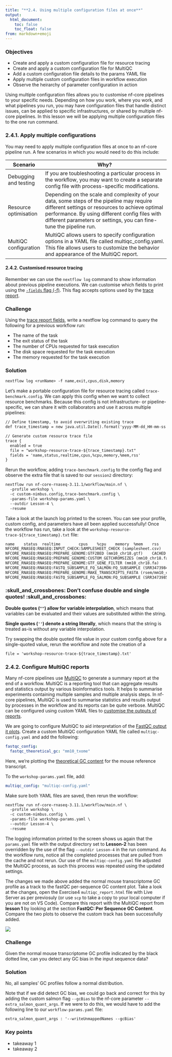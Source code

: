 ```yaml
---
title: "**2.4. Using multiple configuration files at once**"
output:
  html_document:
    toc: false
    toc_float: false
from: markdown+emoji
---
```


::: callout-tip
### Objectives{.unlisted}

- Create and apply a custom configuration file for resource tracing
- Create and apply a custom configuration file for MultiQC
- Add a custom configuration file details to the params YAML file 
- Apply multiple custom configuration files in workflow execution
- Observe the heirarchy of parameter configuration in action
:::

Using multiple configuration files allows you to customise nf-core pipelines to your specific needs. Depending on how you work, where you work, and what pipelines you run, you may have configuration files that handle distinct issues, can be applied to specific infrastructures, or shared by multiple nf-core pipelines. In this lesson we will be applying multiple configuration files to the one run command. 

### **2.4.1. Apply multiple configurations**

You may need to apply multiple configuration files at once to an nf-core pipeline run. A few scenarios in which you would need to do this include: 

|Scenario |Why?|
|------|---------------------------------|
|Debugging and testing|If you are toubleshooting a particular process in the workflow, you may want to create a separate config file with process-specific modifications. |
|Resource optimisation|Depending on the scale and complexity of your data, some steps of the pipeline may require different settings or resources to achieve optimal performance. By using different config files with different parameters or settings, you can fine-tune the pipeline run.|
|MultiQC configuration|MultiQC allows users to specify configuration options in a YAML file called multiqc_config.yaml. This file allows users to customize the behavior and appearance of the MultiQC report.|

#### **2.4.2. Customised resource tracing**{.unlisted}

Remember we can use the `nextflow log` command to show information about previous pipeline executions. We can customise which fields to print using the [`-fields` flag (-f)](https://www.nextflow.io/docs/latest/tracing.html#customizing-fields). This flag accepts options used by the [trace report](https://www.nextflow.io/docs/latest/tracing.html#trace-fields). 

::: callout-tip
### **Challenge**{.unlisted}

Using the [trace report fields](https://www.nextflow.io/docs/latest/tracing.html#trace-fields), write a nextflow log command to query the following for a previous workflow run:

* The name of the task
* The exit status of the task
* The number of CPUs requested for task execution
* The disk space requested for the task execution
* The memory requested for the task execution
:::

::: {.callout-caution collapse="true"}
### Solution

```default
nextflow log <runName> -f name,exit,cpus,disk,memory
```
:::

Let's make a portable configuration file for resource tracing called `trace-benchmark.config`. We can apply this config when we want to collect resource benchmarks. Because this config is not infrastructure- or pipeline-specific, we can share it with collaborators and use it across multiple pipelines:

```default
// Define timestamp, to avoid overwriting existing trace 
def trace_timestamp = new java.util.Date().format('yyyy-MM-dd_HH-mm-ss')

// Generate custom resource trace file 
trace {
  enabled = true 
  file = "workshop-resource-trace-${trace_timestamp}.txt"
  fields = 'name,status,realtime,cpus,%cpu,memory,%mem,rss'
}
```

Rerun the workflow, adding `trace-benchmark.config` to the config flag and observe the extra file that is saved to our `session2` directory:

```default
nextflow run nf-core-rnaseq-3.11.1/workflow/main.nf \
  -profile workshop \
  -c custom-nimbus.config,trace-benchmark.config \
  -params-file workshop-params.yaml \
  --outdir Lesson-4 \
  -resume
```

Take a look at the launch log printed to the screen. You can see your profile, custom config, and parameters have all been applied successfully! Once the workflow has run, take a look at the `workshop-resource-trace-${trace_timestamp}.txt` file:

  ```default
  name    status  realtime        cpus    %cpu    memory  %mem    rss
  NFCORE_RNASEQ:RNASEQ:INPUT_CHECK:SAMPLESHEET_CHECK (samplesheet.csv)    CACHED  1s      1       28.0%   6 GB    0.2%    16.1 MB
  NFCORE_RNASEQ:RNASEQ:PREPARE_GENOME:GTF2BED (mm10_chr18.gtf)    CACHED  1s      2       51.3%   6 GB    0.3%    23.8 MB
  NFCORE_RNASEQ:RNASEQ:PREPARE_GENOME:CUSTOM_GETCHROMSIZES (mm10_chr18.fa)        CACHED  1s      1       34.1%   6 GB    0.0%    4.7 MB
  NFCORE_RNASEQ:RNASEQ:PREPARE_GENOME:GTF_GENE_FILTER (mm10_chr18.fa)     CACHED  1s      1       34.7%   6 GB    0.1%    13.9 MB
  NFCORE_RNASEQ:RNASEQ:FASTQ_SUBSAMPLE_FQ_SALMON:FQ_SUBSAMPLE (SRR3473984)        CACHED  2s      1       43.7%   6 GB    0.0%    6.5 MB
  NFCORE_RNASEQ:RNASEQ:PREPARE_GENOME:MAKE_TRANSCRIPTS_FASTA (rsem/mm10_chr18.fa) CACHED  4s      2       42.0%   6 GB    1.2%    94.4 MB
  NFCORE_RNASEQ:RNASEQ:FASTQ_SUBSAMPLE_FQ_SALMON:FQ_SUBSAMPLE (SRR3473985)        CACHED  2s      1       44.1%   6 GB    0.0%    6.3 MB
```

::: {.callout-warning}
### :skull_and_crossbones: **Don't confuse double and single quotes!** :skull_and_crossbones:

**Double quotes (`""`) allow for variable interpolation**, which means that variables can be evaluated and their values are substituted within the string. 

**Single quotes (`''`) denote a string literally**, which means that the string is treated as-is without any variable interpolation.

Try swapping the double quoted file value in your custom config above for a single-quoted value, rerun the workflow and note the creation of a 
```default
file = 'workshop-resource-trace-${trace_timestamp}.txt'
```
:::

### **2.4.2. Configure MultiQC reports**

Many nf-core pipelines use [MultiQC](https://multiqc.info/docs/) to generate a summary report at the end of a workflow. MultiQC is a reporting tool that can aggregate results and statistics output by various bioinformatics tools. It helps to summarise experiments containing multiple samples and multiple analysis steps. In nf-core pipelines, MultiQC is used to summarise statistics and results output by processes in the workflow and its reports can be quite verbose. MultiQC can be configured using custom YAML files to [customise the outputs of reports](https://multiqc.info/docs/reports/customisation/). 

We are going to configure MultiQC to aid interpretation of the [FastQC output it plots](https://multiqc.info/modules/fastqc/). Create a custom MultiQC configuration YAML file called `multiqc-config.yaml` and add the following:

```yaml
fastqc_config:
  fastqc_theoretical_gc: "mm10_txome" 
```

Here, we're plotting the [theoretical GC content](https://multiqc.info/modules/fastqc/#theoretical-gc-content) for the mouse reference transcript. 

To the `workshop-params.yaml` file, add:

```yaml
multiqc_config: "multiqc-config.yaml" 
```

Make sure both YAML files are saved, then rerun the workflow:

```default
nextflow run nf-core-rnaseq-3.11.1/workflow/main.nf \
  -profile workshop \
  -c custom-nimbus.config \
  -params-file workshop-params.yaml \
  --outdir Lesson-4 \
  -resume
```

The logging information printed to the screen shows us again that the `params.yaml` file with the output directory set to **Lesson-2** has been overridden by the use of the flag `--outdir Lesson-4` in the run command. As the workflow runs, notice all the completed processes that are pulled from the cache and not rerun. Our use of the `multiqc-config.yaml` file adjusted the MultiQC process, as such this process was repeated using the updated settings. 

The changes we made above added the normal mouse transcriptome GC profile as a track to the fastQC per-sequence GC content plot. Take a look at the changes, open the Exercise4 `multiqc_report.html` file with Live Server as per previosuly (or use `scp` to take a copy to your local computer if you are not on VS Code). Compare this report with the MultiQC report from **lesson 1** by looking at the section **FastQC: Per Sequence GC Content**. Compare the two plots to observe the custom track has been successfully added. 

![](../figs/2.4_MultiQC.png)

::: callout-tip
### **Challenge**{.unlisted}

Given the normal mouse transcriptome GC profile indicated by the black dotted line, can you detect any GC bias in the input sequence data? 
:::

::: {.callout-caution collapse="true"}
### Solution

No, all samples' GC profiles follow a normal distribution. 
:::

Note that if we did detect GC bias, we could go back and correct for this by adding the custom salmon flag `--gcBias` to the nf-core parameter `--extra_salmon_quant_args`. If we were to do this, we would have to add the following line to our `workflow-params.yaml` file:

```default
extra_salmon_quant_args : '--writeUnmappedNames --gcBias'
```

::: {.callout-note}
### **Key points**
- takeaway 1
- takeaway 2
:::
  